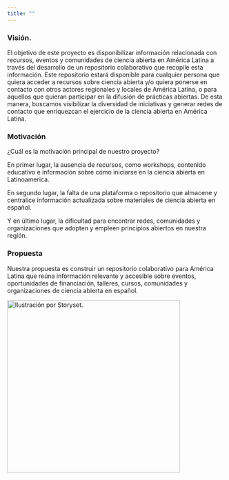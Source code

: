 ```yaml
---
title: ""
---
```


### **Visión.**

El objetivo de este proyecto es disponibilizar información relacionada con recursos, eventos y comunidades de ciencia abierta en América Latina a través del desarrollo de un repositorio colaborativo que recopile esta información. Este repositorio estará disponible para cualquier persona que quiera acceder a recursos sobre ciencia abierta y/o quiera ponerse en contacto con otros actores regionales y locales de América Latina, o para aquellos que quieran participar en la difusión de prácticas abiertas. De esta manera, buscamos visibilizar la diversidad de iniciativas y generar redes de contacto que enriquezcan el ejercicio de la ciencia abierta en América Latina.

### Motivación

¿Cuál es la motivación principal de nuestro proyecto?

En primer lugar, la ausencia de recursos, como workshops, contenido educativo e información sobre cómo iniciarse en la ciencia abierta en Latinoamerica.

En segundo lugar, la falta de una plataforma o repositorio que almacene y centralice información actualizada sobre materiales de ciencia abierta en español.

Y en último lugar, la dificultad para encontrar redes, comunidades y organizaciones que adopten y empleen principios abiertos en nuestra región.

### Propuesta

Nuestra propuesta es construir un repositorio colaborativo para América Latina que reúna información relevante y accesible sobre eventos, oportunidades de financiación, talleres, cursos, comunidades y organizaciones de ciencia abierta en español.

[![Ilustración por Storyset.](images/servidor.png){fig-alt="servidor de red" fig-align="center" width="400"}](https://storyset.com/technology)

### 
